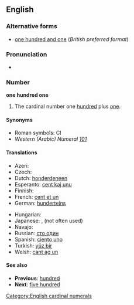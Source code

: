 ==English==

===Alternative forms===
* [[one hundred and one]] (''British preferred format'') <!--This entry only exists to showcase the "and" difference between US and UK/Commonwealth, right?  Shouldn't it go a little more in depth, explaining that "and" is acceptable in the US, but likely to cause confusion (since "and" usually implies a decimal point?)-->

===Pronunciation===
* {{rhymes|ʌn}}

===Number===
'''one hundred one'''

# The cardinal number one [[hundred]] plus [[one]].

====Synonyms====
* Roman symbols: CI
* ''Western (Arabic) Numeral'' ''[[101]]''

====Translations====
<!--
Should we have translations linking to non-existing page here?
Chances are we will never have an article about "honderdeneen" (dutch translation of 101) on en.wikipedia.org, right?
-->
{{trans-top|101}}
* Azeri: {{t|az|yüz bir}}
* Czech: {{t|cs|sto jedna}}
* Dutch: [[honderdeneen]] {{f}}
* Esperanto: [[cent kaj unu]]
* Finnish: {{t+|fi|satayksi}}
* French: [[cent et un]] {{m}}
* German: [[hunderteins]] {{f}}
{{trans-mid}}
* Hungarian: {{t|hu|százegy}}
* Japanese: {{t-|ja|101|tr=hyakuichi}}, {{t|ja|百一|tr=hyakuichi}}(not often used)
* Navajo: {{tø|nv|tʼááłáhádí neeznádiin tʼááłáʼí}}
* Russian: [[сто один]]
* Spanish: [[ciento uno]]
* Turkish: [[yüz bir]]
* Welsh: [[cant ag un]]
{{trans-bottom}}

====See also====
* '''Previous''': [[hundred]]
* '''Next''': [[five hundred]]

[[Category:English cardinal numerals]]
